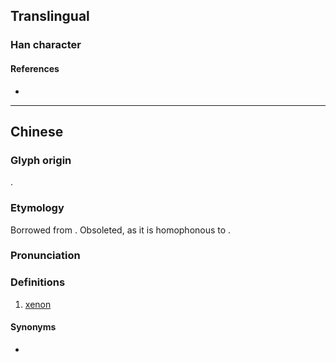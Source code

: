 {{also|氙}}
{{character info/new}}
==Translingual==

===Han character===
{{Han char|rn=84|rad=气|as=05|sn=9|four=80517|canj=ONLWL|ids=⿹气申}}

====References====
* {{Han ref|kx=0599.111|hdz=32011.030|uh=6C20|ud=27680|bh=CF6B|bd=53099}}

----

==Chinese==
{{zh-forms}}

===Glyph origin===
{{Han etym}}
{{Han compound|气|c1=s|t1=gas|申|c2=p|ls=psc|no_och2=1}}.

===Etymology===
Borrowed from {{bor|zh|en|xenon|'''xen'''on|notext=1}}. Obsoleted, as it is homophonous to {{zh-l|砷|arsenic}}.

===Pronunciation===
{{zh-pron
|m=shēn
|c=san1
|cat=n
}}

===Definitions===
{{zh-hanzi}}

# {{lb|zh|chemistry|obsolete}} [[xenon]]

====Synonyms====
* {{zh-l|氙}}

{{zh-cat|Chemical elements}}